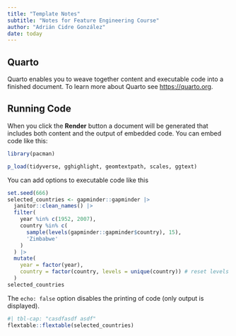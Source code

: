 ```yaml
---
title: "Template Notes"
subtitle: "Notes for Feature Engineering Course"
author: "Adrián Cidre González"
date: today
---
```


## Quarto

Quarto enables you to weave together content and executable code into a finished document. To learn more about Quarto see <https://quarto.org>.

## Running Code

When you click the **Render** button a document will be generated that includes both content and the output of embedded code. You can embed code like this:

```r
library(pacman)

p_load(tidyverse, gghighlight, geomtextpath, scales, ggtext)
```

You can add options to executable code like this

```r
set.seed(666)
selected_countries <- gapminder::gapminder |> 
  janitor::clean_names() |> 
  filter(
    year %in% c(1952, 2007),
    country %in% c(
      sample(levels(gapminder::gapminder$country), 15), 
      'Zimbabwe'
    )
  ) |> 
  mutate(
    year = factor(year),
    country = factor(country, levels = unique(country)) # reset levels
  )
selected_countries
```

The `echo: false` option disables the printing of code (only output is displayed).

```r
#| tbl-cap: "casdfasdf asdf"
flextable::flextable(selected_countries)
```
